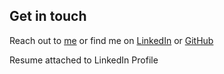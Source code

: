 ## Get in touch 

Reach out to [me](colem.martin16@gmail.com) or find me on [LinkedIn](https://www.linkedin.com/in/colem16/) or [GitHub](https://github.com/Coolmn16)

Resume attached to LinkedIn Profile